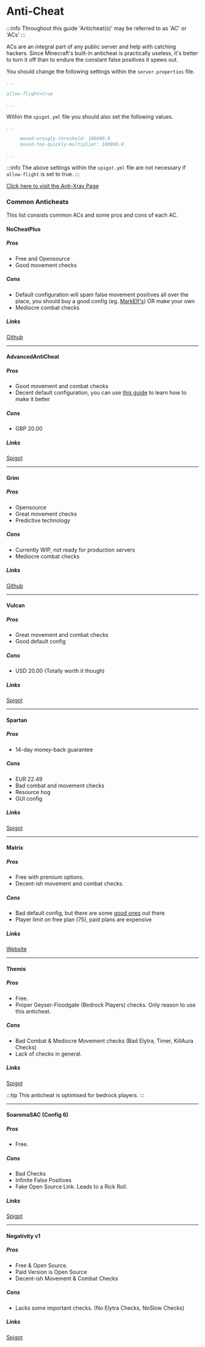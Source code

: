 # Anti-Cheat

:::info
Throughout this guide 'Anticheat(s)' may be referred to as 'AC' or 'ACs'
:::

ACs are an integral part of any public server and help with catching hackers. Since Minecraft's built-in anticheat is practically useless, it's better to turn it off than to endure the constant false positives it spews out. 

You should change the following settings within the  `server.properties` file.

```yml
...

allow-flight=true

...

```

Within the `spigot.yml` file you should also set the following values.

```yml
...

     moved-wrongly-threshold: 100000.0
     moved-too-quickly-multiplier: 100000.0
     
...
```

:::info
The above settings within the `spigot.yml` file are not necessary if `allow-flight` is set to true.
:::

[Click here to visit the Anti-Xray Page](antixray.md)

### Common Anticheats

This list consists common ACs and some pros and cons of each AC.

#### NoCheatPlus

##### Pros
  - Free and Opensource
  - Good movement checks

##### Cons
  - Default configuration will spam false movement positives all over the place, you should buy a good config (eg. [MarkElf's](https://www.mc-market.org/resources/475/)) OR make your own
  - Mediocre combat checks

##### Links 
[Github](https://github.com/Updated-NoCheatPlus/NoCheatPlus)

---
  
#### AdvancedAntiCheat

##### Pros
  - Good movement and combat checks
  - Decent default configuration, you can use [this guide](https://www.spigotmc.org/threads/109418/) to learn how to make it better

##### Cons
  - GBP 20.00

##### Links 
[Spigot](https://www.spigotmc.org/resources/6442/)

---

#### Grim

##### Pros
  - Opensource
  - Great movement checks
  - Predictive technology

##### Cons
  - Currently WIP, not ready for production servers
  - Mediocre combat checks

##### Links 
[Github](https://github.com/MWHunter/Grim)

---

#### Vulcan

##### Pros
  - Great movement and combat checks
  - Good default config

##### Cons
  - USD 20.00 (Totally worth it though)

##### Links 
[Spigot](https://www.spigotmc.org/resources/83626/)

---

#### Spartan

##### Pros
  - 14-day money-back guarantee

##### Cons
  - EUR 22.49
  - Bad combat and movement checks
  - Resource hog
  - GUI config

##### Links 
[Spigot](https://www.spigotmc.org/resources/25638/)

---

#### Matrix

##### Pros
  - Free with premium options.
  - Decent-ish movement and combat checks.

##### Cons
  - Bad default config, but there are some [good ones](https://github.com/QuantumSuite/MatrixChecks) out there
  - Player limit on free plan (75), paid plans are expensive

##### Links 
[Website](https://matrix.rip)

---

#### Themis

##### Pros
  - Free.
  - Proper Geyser-Floodgate (Bedrock Players) checks. Only reason to use this anticheat.

##### Cons
  - Bad Combat & Mediocre Movement checks (Bad Elytra, Timer, KillAura Checks)
  - Lack of checks in general.

##### Links 
[Spigot](https://www.spigotmc.org/resources/themis-anti-cheat-1-17-1-18-bedrock-support-paper-compatibility-free-optimized.90766/)

:::tip
This anticheat is optimised for bedrock players.
:::

---

#### SoaromaSAC (Config 6)

##### Pros
  - Free.

##### Cons
  - Bad Checks
  - Infinite False Positives
  - Fake Open Source Link. Leads to a Rick Roll.

##### Links 
[Spigot](https://www.spigotmc.org/resources/soaromasac-lightweight-cheat-detection-system.87702/)

---

#### Negativity v1

##### Pros
  - Free & Open Source.
  - Paid Version is Open Source
  - Decent-ish Movement & Combat Checks

##### Cons
  - Lacks some important checks. (No Elytra Checks, NoSlow Checks)

##### Links 
[Spigot](https://www.spigotmc.org/resources/soaromasac-lightweight-cheat-detection-system.87702/)

